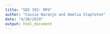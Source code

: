 ```yaml
---
title: "SDS 192: MP4"
author: "Cassie Naranjo and Amelia Stapleton"
date: "4/30/2019"
output: html_document
---
```

